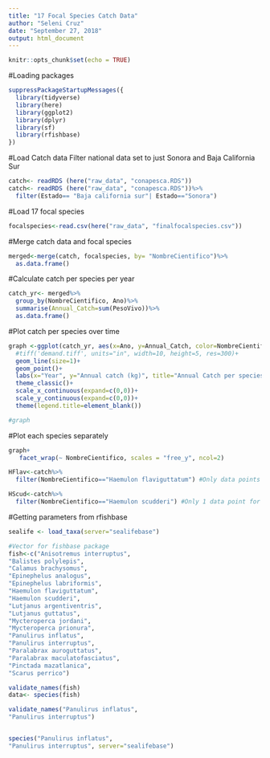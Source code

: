 ```yaml
---
title: "17 Focal Species Catch Data"
author: "Seleni Cruz"
date: "September 27, 2018"
output: html_document
---
```


```r
knitr::opts_chunk$set(echo = TRUE)
```

#Loading packages
```r
suppressPackageStartupMessages({
  library(tidyverse)
  library(here)
  library(ggplot2)
  library(dplyr)
  library(sf)
  library(rfishbase)
})
```

#Load Catch data 
Filter national data set to just Sonora and Baja California Sur
```r
catch<- readRDS (here("raw_data", "conapesca.RDS"))
catch<- readRDS (here("raw_data", "conapesca.RDS"))%>%
  filter(Estado== "Baja california sur"| Estado=="Sonora")

```

#Load 17 focal species

```r
focalspecies<-read.csv(here("raw_data", "finalfocalspecies.csv"))

```

#Merge catch data and focal species 

```r
merged<-merge(catch, focalspecies, by= "NombreCientifico")%>%
  as.data.frame()
```

#Calculate catch per species per year 

```r
catch_yr<- merged%>%
  group_by(NombreCientifico, Ano)%>%
  summarise(Annual_Catch=sum(PesoVivo))%>%
  as.data.frame()
```

#Plot catch per species over time 

```r
graph <-ggplot(catch_yr, aes(x=Ano, y=Annual_Catch, color=NombreCientifico))+
  #tiff('demand.tiff', units="in", width=10, height=5, res=300)+
  geom_line(size=1)+
  geom_point()+
  labs(x="Year", y="Annual catch (kg)", title="Annual Catch per species ", subtitle= "2000-2015")+
  theme_classic()+
  scale_x_continuous(expand=c(0,0))+
  scale_y_continuous(expand=c(0,0))+
  theme(legend.title=element_blank())

#graph

```

#Plot each species separately 

```r
graph+
   facet_wrap(~ NombreCientifico, scales = "free_y", ncol=2)

```

```r
HFlav<-catch%>%
  filter(NombreCientifico=="Haemulon flaviguttatum") #Only data points for July/September 2006

HScud<-catch%>%
  filter(NombreCientifico=="Haemulon scudderi") #Only 1 data point for Auust 2002
```

#Getting parameters from rfishbase

```r
sealife <- load_taxa(server="sealifebase")

#Vector for fishbase package 
fish<-c("Anisotremus interruptus",
"Balistes polylepis",
"Calamus brachysomus",
"Epinephelus analogus",
"Epinephelus labriformis",
"Haemulon flaviguttatum",
"Haemulon scudderi",
"Lutjanus argentiventris",
"Lutjanus guttatus",
"Mycteroperca jordani",
"Mycteroperca prionura",
"Panulirus inflatus",
"Panulirus interruptus",
"Paralabrax auroguttatus",
"Paralabrax maculatofasciatus",
"Pinctada mazatlanica",
"Scarus perrico")

validate_names(fish)
data<- species(fish)

validate_names("Panulirus inflatus",
"Panulirus interruptus")


species("Panulirus inflatus",
"Panulirus interruptus", server="sealifebase")
```

